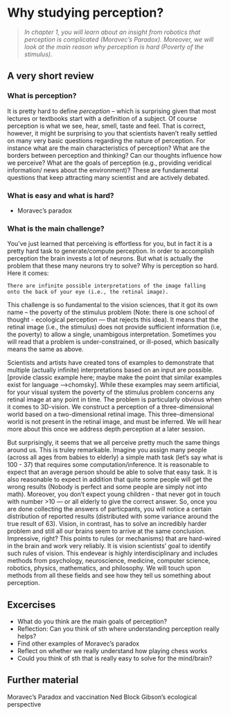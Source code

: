 # Why studying perception?

>*In chapter 1, you will learn about an insight from robotics that perception is complicated (Moravec's Paradox). Moreover, we will look at the main reason why perception is hard (Poverty of the stimulus).*
   
## A very short review   

### What is perception?

It is pretty hard to define *perception* -- which is surprising given that most lectures or textbooks start with a definition of a subject. Of course perception is what we see, hear, smell, taste and feel. That is correct, however, it might be surprising to you that scientists haven't really settled on many very basic questions regarding the nature of perception. For instance what are the main characteristics of perception? What are the borders between perception and thinking? Can our thoughts influence how we perceive? What are the goals of perception (e.g., providing veridical information/ news about the environment)? These are fundamental questions that keep attracting many scientist and are actively debated.

### What is easy and what is hard?
- Moravec's paradox

### What is the main challenge?
You've just learned that perceiving is effortless for you, but in fact it is a pretty hard task to generate/compute perception. In order to accomplish perception the brain invests a lot of neurons. But what is actually the problem that these many neurons try to solve? Why is perception so hard. Here it comes:

```
There are infinite possible interpretations of the image falling   
onto the back of your eye (i.e., the retinal image).
```

This challenge is so fundamental to the vision sciences, that it got its own name -- the poverty of the stimulus problem (Note: there is one school of thought - ecological perception — that rejects this idea). It means that the retinal image (i.e., the stimulus) does not provide sufficient information (i.e, the poverty) to allow a single, unambigous interpretation. Sometimes you will read that a problem is under-constrained, or ill-posed, which basically means the same as above.

Scientists and artists have created tons of examples to demonstrate that multiple (actually infinite) interpretations based on an input are possible. [provide classic example here; maybe make the point that similar examples exist for language -->chomsky]. While these examples may seem artificial, for your visual system the poverty of the stimulus problem concerns any retinal image at any point in time. The problem is particularly obvious when it comes to 3D-vision. We construct a perception of a three-dimensional world based on a two-dimensional retinal image. This three-dimensional world is not present in the retinal image, and must be inferred. We will hear more about this once we address depth perception at a later session. 

But surprisingly, it seems that we all perceive pretty much the same things around us. This is truley remarkable. Imagine you assign many people (across all ages from babies to elderly) a simple math task (let's say what is 100 - 37) that requires some computation/inference. It is reasonable to expect that an average person should be able to solve that easy task. It is also reasonable to expect in addition that quite some people will get the wrong results (Nobody is perfect and some people are simply not into math). Moreover, you don't expect young children - that never got in touch with number >10 — or all elderly to give the correct answer.  So, once you are done collecting the answers of particpants, you will notice a certain distribution of reported results (distributed with some variance around the true result of 63). Vision, in contrast, has to solve an incredibly harder problem and still all our brains seem to arrive at the same conclusion. Impressive, right? This points to rules (or mechanisms) that are hard-wired in the brain and work very reliably. It is vision scientists' goal to identify such rules of vision. This endevear is highly interdisciplinary and includes methods from psychology, neuroscience, medicine, computer science, robotics, physics, mathematics, and philosophy. We will touch upon methods from all these fields and see how they tell us something about perception.

## Excercises

- What do you think are the main goals of perception?
- Reflection: Can you think of sth where understanding perception really helps?
- Find other examples of Moravec's paradox
- Reflect on whether we really understand how playing chess works
- Could you think of sth that is really easy to solve for the mind/brain?
   

## Further material
Moravec's Paradox and vaccination
Ned Block
Gibson's ecological perspective